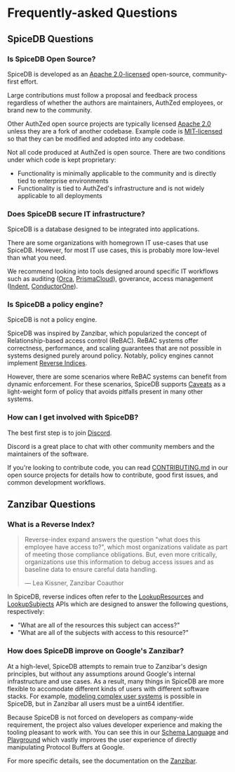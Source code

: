 # Frequently-asked Questions

## SpiceDB Questions

### Is SpiceDB Open Source?

SpiceDB is developed as an [Apache 2.0-licensed][apache] open-source, community-first effort.

Large contributions must follow a proposal and feedback process regardless of whether the authors are maintainers, AuthZed employees, or brand new to the community.

Other AuthZed open source projects are typically licensed [Apache 2.0][apache] unless they are a fork of another codebase.
Example code is [MIT-licensed][mit] so that they can be modified and adopted into any codebase.

Not all code produced at AuthZed is open source.
There are two conditions under which code is kept proprietary:

- Functionality is minimally applicable to the community and is directly tied to enterprise environments
- Functionality is tied to AuthZed's infrastructure and is not widely applicable to all deployments

[apache]: https://www.tldrlegal.com/license/apache-license-2-0-apache-2-0
[mit]: https://www.tldrlegal.com/license/mit-license

### Does SpiceDB secure IT infrastructure?

SpiceDB is a database designed to be integrated into applications.

There are some organizations with homegrown IT use-cases that use SpiceDB.
However, for most IT use cases, this is probably more low-level than what you need.

We recommend looking into tools designed around specific IT workflows such as auditing ([Orca], [PrismaCloud]), goverance, access management ([Indent], [ConductorOne]).

[Orca]: https://orca.security/platform/cloud-security-posture-management-cspm/
[PrismaCloud]: https://www.paloaltonetworks.com/prisma/cloud
[Indent]: https://indent.com
[ConductorOne]: https://conductorone.com

### Is SpiceDB a policy engine?

SpiceDB is not a policy engine.

SpiceDB was inspired by Zanzibar, which popularized the concept of Relationship-based access control (ReBAC).
ReBAC systems offer correctness, performance, and scaling guarantees that are not possible in systems designed purely around policy.
Notably, policy engines cannot implement [Reverse Indices].

However, there are some scenarios where ReBAC systems can benefit from dynamic enforcement.
For these scenarios, SpiceDB supports [Caveats] as a light-weight form of policy that avoids pitfalls present in many other systems.

[Reverse Indices]: #what-is-a-reverse-index
[caveats]: ../concepts/caveats

### How can I get involved with SpiceDB?

The best first step is to join [Discord].

Discord is a great place to chat with other community members and the maintainers of the software.

If you're looking to contribute code, you can read [CONTRIBUTING.md] in our open source projects for details how to contribute, good first issues, and common development workflows.

[Discord]: https://authzed.com/discord
[CONTRIBUTING.md]: https://github.com/authzed/spicedb/blob/main/CONTRIBUTING.md

## Zanzibar Questions

### What is a Reverse Index?

>Reverse-index expand answers the question "what does this employee have access to?", which most organizations validate as part of meeting those compliance obligations.
>But, even more critically, organizations use this information to debug access issues and as baseline data to ensure careful data handling.
>
> — Lea Kissner, Zanzibar Coauthor

In SpiceDB, reverse indices often refer to the [LookupResources] and [LookupSubjects] APIs which are designed to answer the following questions, respectively:

- "What are all of the resources this subject can access?"
- "What are all of the subjects with access to this resource?"

[LookupResources]: https://buf.build/authzed/api/docs/main:authzed.api.v1#authzed.api.v1.PermissionsService.LookupResources
[LookupSubjects]: https://buf.build/authzed/api/docs/main:authzed.api.v1#authzed.api.v1.PermissionsService.LookupSubjects

### How does SpiceDB improve on Google's Zanzibar?

At a high-level, SpiceDB attempts to remain true to Zanzibar's design principles, but without any assumptions around Google's internal infrastructure and use cases.
As a result, many things in SpiceDB are more flexible to accomodate different kinds of users with different software stacks.
For example, [modeling complex user systems][model-users] is possible in SpiceDB, but in Zanzibar all users must be a uint64 identifier.

Because SpiceDB is not forced on developers as company-wide requirement, the project also values developer experience and making the tooling pleasant to work with.
You can see this in our [Schema Language] and [Playground] which vastly improves the user experience of directly manipulating Protocol Buffers at Google.

For more specific details, see the documentation on the [Zanzibar][z-diff].

[model-users]: ../modeling/representing-users
[Schema Language]: ../concepts/schema
[Playground]: https://play.authzed.com
[z-diff]: ../concepts/zanzibar#differences-with-spicedb
